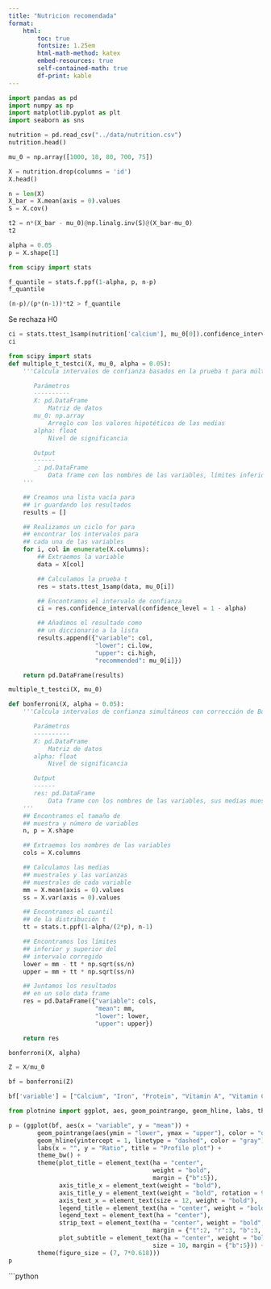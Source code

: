 ```yaml
---
title: "Nutricion recomendada"
format: 
    html:
        toc: true
        fontsize: 1.25em
        html-math-method: katex
        embed-resources: true
        self-contained-math: true
        df-print: kable
---
```

```python
import pandas as pd
import numpy as np
import matplotlib.pyplot as plt
import seaborn as sns
```
```python
nutrition = pd.read_csv("../data/nutrition.csv")
nutrition.head()
```
```python
mu_0 = np.array([1000, 18, 80, 700, 75])
```
```python
X = nutrition.drop(columns = 'id')
X.head()
```
```python
n = len(X)
X_bar = X.mean(axis = 0).values
S = X.cov()
```
```python
t2 = n*(X_bar - mu_0)@np.linalg.inv(S)@(X_bar-mu_0) 
t2
```
```python
alpha = 0.05
p = X.shape[1]
```
```python
from scipy import stats

f_quantile = stats.f.ppf(1-alpha, p, n-p)
f_quantile
```
```python
(n-p)/(p*(n-1))*t2 > f_quantile
```

Se rechaza H0

```python
ci = stats.ttest_1samp(nutrition['calcium'], mu_0[0]).confidence_interval(confidence_level = 0.95)
ci
```
```python
from scipy import stats
def multiple_t_testci(X, mu_0, alpha = 0.05):
    '''Calcula intervalos de confianza basados en la prueba t para múltiples variables

       Parámetros
       ----------
       X: pd.DataFrame
           Matriz de datos
       mu_0: np.array
           Arreglo con los valores hipotéticos de las medias
       alpha: float
           Nivel de significancia

       Output
       ------
       _: pd.DataFrame
           Data frame con los nombres de las variables, límites inferior y superior del intervalo de confianza y valor de la media hipotética
    '''

    ## Creamos una lista vacía para
    ## ir guardando los resultados
    results = []

    ## Realizamos un ciclo for para
    ## encontrar los intervalos para
    ## cada una de las variables
    for i, col in enumerate(X.columns):
        ## Extraemos la variable
        data = X[col]

        ## Calculamos la prueba t
        res = stats.ttest_1samp(data, mu_0[i])

        ## Encontramos el intervalo de confianza
        ci = res.confidence_interval(confidence_level = 1 - alpha)

        ## Añadimos el resultado como
        ## un diccionario a la lista
        results.append({"variable": col,
                        "lower": ci.low,
                        "upper": ci.high,
                        "recommended": mu_0[i]})

    return pd.DataFrame(results)
```
```python
multiple_t_testci(X, mu_0)
```
```python
def bonferroni(X, alpha = 0.05):
    '''Calcula intervalos de confianza simultáneos con corrección de Bonferroni

       Parámetros
       ----------
       X: pd.DataFrame
           Matriz de datos
       alpha: float
           Nivel de significancia

       Output
       ------
       res: pd.DataFrame
           Data frame con los nombres de las variables, sus medias muestrales y los límites inferior y superior del intervalo de confianza con corrección de Bonferroni
    '''
    ## Encontramos el tamaño de
    ## muestra y número de variables
    n, p = X.shape

    ## Extraemos los nombres de las variables
    cols = X.columns

    ## Calculamos las medias
    ## muestrales y las varianzas
    ## muestrales de cada variable
    mm = X.mean(axis = 0).values
    ss = X.var(axis = 0).values

    ## Encontramos el cuantil
    ## de la distribución t
    tt = stats.t.ppf(1-alpha/(2*p), n-1)

    ## Encontramos los límites
    ## inferior y superior del
    ## intervalo corregido
    lower = mm - tt * np.sqrt(ss/n)
    upper = mm + tt * np.sqrt(ss/n)

    ## Juntamos los resultados
    ## en un solo data frame
    res = pd.DataFrame({"variable": cols,
                        "mean": mm,
                        "lower": lower,
                        "upper": upper})

    return res
```
```python
bonferroni(X, alpha)
```
```python
Z = X/mu_0
```
```python
bf = bonferroni(Z)
```
```python
bf['variable'] = ["Calcium", "Iron", "Protein", "Vitamin A", "Vitamin C"]

```
```python
from plotnine import ggplot, aes, geom_pointrange, geom_hline, labs, theme_bw, theme, element_text, ggsave
```
```python
p = (ggplot(bf, aes(x = "variable", y = "mean")) +
        geom_pointrange(aes(ymin = "lower", ymax = "upper"), color = "dodgerblue") +
        geom_hline(yintercept = 1, linetype = "dashed", color = "gray") +
        labs(x = "", y = "Ratio", title = "Profile plot") +
        theme_bw() +
        theme(plot_title = element_text(ha = "center",
                                        weight = "bold",
                                        margin = {"b":5}),
              axis_title_x = element_text(weight = "bold"),
              axis_title_y = element_text(weight = "bold", rotation = 90),
              axis_text_x = element_text(size = 12, weight = "bold"),
              legend_title = element_text(ha = "center", weight = "bold"),
              legend_text = element_text(ha = "center"),
              strip_text = element_text(ha = "center", weight = "bold",
                                        margin = {"t":2, "r":3, "b":3, "l":3}),
              plot_subtitle = element_text(ha = "center", weight = "bold",
                                        size = 10, margin = {"b":5})) +
        theme(figure_size = (7, 7*0.618)))
p
```
```python